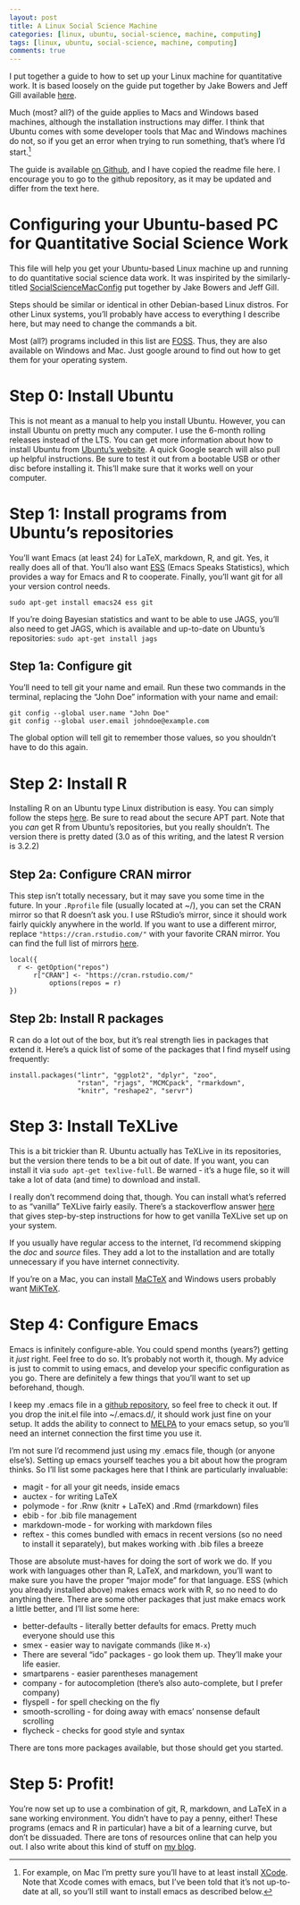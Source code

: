 ```yaml
---
layout: post
title: A Linux Social Science Machine
categories: [linux, ubuntu, social-science, machine, computing]
tags: [linux, ubuntu, social-science, machine, computing]
comments: true
---
```


I put together a guide to how to set up your Linux machine for
quantitative work. It is based loosely on the guide put together by
Jake Bowers and Jeff Gill available
[here](https://github.com/jwbowers/SocialScienceMacConfig).

Much (most? all?) of the guide applies to Macs and Windows based
machines, although the installation instructions may differ. I think
that Ubuntu comes with some developer tools that Mac and Windows
machines do not, so if you get an error when trying to run something,
that's where I'd start.[^xcode]

[^xcode]: For example, on Mac I'm pretty sure you'll
    have to at least install
    [XCode](https://developer.apple.com/xcode/). Note that Xcode comes
    with emacs, but I've been told that it's not up-to-date at all, so
    you'll still want to install emacs as described below. 

The guide is available
[on Github](https://github.com/jabranham/SocialScienceLinuxConfig),
and I have copied the readme file here. I encourage you to go to the
github repository, as it may be updated and differ from the text
here. 

# Configuring your Ubuntu-based PC for Quantitative Social Science Work
This file will help you get your Ubuntu-based Linux machine up and
running to do quantitative social science data work. It was inspirited
by the similarly-titled
[SocialScienceMacConfig](https://github.com/jwbowers/SocialScienceMacConfig)
put together by Jake Bowers and Jeff Gill.

Steps should be similar or identical in other Debian-based Linux
distros. For other Linux systems, you'll probably have access to
everything I describe here, but may need to change the commands a
bit.

Most (all?) programs included in this list are
[FOSS](https://en.wikipedia.org/wiki/Free_and_open-source_software). Thus,
they are also available on Windows and Mac. Just
google around to find out how to get them for your operating system. 

# Step 0: Install Ubuntu
This is not meant as a manual to help you install Ubuntu. However,
you can install Ubuntu on pretty much any computer. I use the 6-month
rolling releases instead of the LTS. You can get more information
about how to install Ubuntu from
[Ubuntu's website](http://www.ubuntu.com/). A quick Google search will
also pull up helpful instructions. Be sure to test it out from a
bootable USB or other disc before installing it. This'll make sure
that it works well on your computer. 

# Step 1: Install programs from Ubuntu's repositories
You'll want Emacs (at least 24) for LaTeX, markdown, R, and git. Yes,
it really does all of that. You'll also want
[ESS](http://ess.r-project.org/) (Emacs Speaks Statistics), which
provides a way for Emacs and R to cooperate. Finally, you'll want git
for all your version control needs. 

    sudo apt-get install emacs24 ess git

If you're doing Bayesian statistics and want to be able to use JAGS,
you'll also need to get JAGS, which is available and up-to-date on
Ubuntu's repositories: `sudo apt-get install jags`

## Step 1a: Configure git
You'll need to tell git your name and email. Run these two commands in
the terminal, replacing the "John Doe" information with your name and
email:

    git config --global user.name "John Doe"
    git config --global user.email johndoe@example.com

The global option will tell git to remember those values, so you
shouldn't have to do this again. 

# Step 2: Install R
Installing R on an Ubuntu type Linux distribution is easy. You can
simply follow the steps
[here](https://cran.r-project.org/bin/linux/ubuntu/README). Be sure to
read about the secure APT part. Note that you *can* get R from
Ubuntu's repositories, but you really shouldn't. The version there is
pretty dated (3.0 as of this writing, and the latest R version is 3.2.2)

## Step 2a: Configure CRAN mirror
This step isn't totally necessary, but it may save you some time in
the future. In your `.Rprofile` file (usually located at ~/), you can
set the CRAN mirror so that R doesn't ask you. I use RStudio's mirror,
since it should work fairly quickly anywhere in the world. If you want
to use a different mirror, replace `"https://cran.rstudio.com/"` with
your favorite CRAN mirror. You can find the full list of mirrors
[here](https://cran.r-project.org/mirrors.html). 

    local({
      r <- getOption("repos")
          r["CRAN"] <- "https://cran.rstudio.com/"
              options(repos = r)
    })

## Step 2b: Install R packages
R can do a lot out of the box, but it's real strength lies in packages
that extend it. Here's a quick list of some of the packages that I
find myself using frequently:

    install.packages("lintr", "ggplot2", "dplyr", "zoo",
                     "rstan", "rjags", "MCMCpack", "rmarkdown",
                     "knitr", "reshape2", "servr")

# Step 3: Install TeXLive
This is a bit trickier than R. Ubuntu actually has TeXLive in its
repositories, but the version there tends to be a bit out of date. If
you want, you can install it via `sudo apt-get texlive-full`. Be
warned - it's a huge file, so it will take a lot of data (and time) to
download and install.

I really don't recommend doing that, though. You can install what's
referred to as "vanilla" TeXLive fairly easily. There's a stackoverflow
answer [here](http://tex.stackexchange.com/a/95373) that gives
step-by-step instructions for how to get vanilla TeXLive set up on
your system.

If you usually have regular access to the internet, I'd recommend
skipping the *doc* and *source*  files. They add a lot to the
installation and are totally unnecessary if you have internet
connectivity. 

If you're on a Mac, you can install [MaCTeX](https://tug.org/mactex/) and Windows users probably
want [MiKTeX](http://www.miktex.org/). 

# Step 4: Configure Emacs
Emacs is infinitely configure-able. You could spend months (years?)
getting it *just* right. Feel free to do so. It's probably not worth
it, though. My advice is just to commit to using emacs, and develop
your specific configuration as you go. There are definitely a few
things that you'll want to set up beforehand, though.

I keep my .emacs file in
a [github repository](https://github.com/jabranham/emacs), so feel
free to check it out. If you drop the init.el file into ~/.emacs.d/,
it should work just fine on your setup. It adds the ability to connect
to [MELPA](https://melpa.org/) to your emacs setup, so you'll need an
internet connection the first time you use it.

I'm not sure I'd recommend just using my .emacs file, though (or
anyone else's). Setting up emacs yourself teaches you a bit about how
the program thinks. So I'll list some packages here that I think are
particularly invaluable:

* magit - for all your git needs, inside emacs
* auctex - for writing LaTeX
* polymode - for .Rnw (knitr + LaTeX) and .Rmd (rmarkdown) files
* ebib - for .bib file management
* markdown-mode - for working with markdown files
* reftex - this comes bundled with emacs in recent versions (so no
  need to install it separately), but makes
  working with .bib files a breeze 

Those are absolute must-haves for doing the sort of work we do. If you
work with languages other than R, LaTeX, and markdown, you'll want to
make sure you have the proper "major mode" for that language. ESS
(which you already installed above) makes emacs work with R, so no
need to do anything there. There are some other packages that just
make emacs work a little better, and I'll list some here:

* better-defaults - literally better defaults for emacs. Pretty much
everyone should use this
* smex - easier way to navigate commands (like `M-x`)
* There are several "ido" packages - go look them up. They'll make
your life easier.
* smartparens - easier parentheses management
* company - for autocompletion (there's also auto-complete, but I
prefer company)
* flyspell - for spell checking on the fly
* smooth-scrolling - for doing away with emacs' nonsense default
scrolling
* flycheck - checks for good style and syntax

There are tons more packages available, but those should get you
started. 

# Step 5: Profit!
You're now set up to use a combination of git, R, markdown, and LaTeX
in a sane working environment. You didn't have to pay a penny, either!
These programs (emacs and R in particular) have a bit of a learning
curve, but don't be dissuaded. There are tons of resources online that
can help you out. I also write about this kind of stuff on
[my blog](https://jabranham.github.io). 
